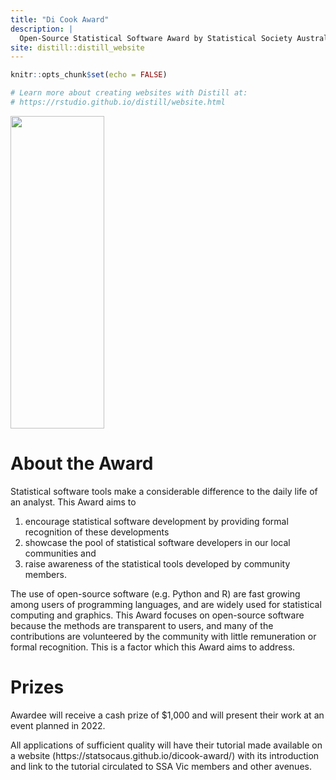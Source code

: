 ```yaml
---
title: "Di Cook Award"
description: |
  Open-Source Statistical Software Award by Statistical Society Australia, Victorian Branch
site: distill::distill_website
---
```


```r
knitr::opts_chunk$set(echo = FALSE)

# Learn more about creating websites with Distill at:
# https://rstudio.github.io/distill/website.html

```

<img src="img/SSA_logo.png" height="500" width="150"/>

# About the Award

Statistical software tools make a considerable difference to the daily life of an analyst. This Award aims to 

1. encourage statistical software development by providing formal recognition of these developments
2. showcase the pool of statistical software developers in our local communities and
3. raise awareness of the statistical tools developed by community members. 

The use of open-source software (e.g. Python and R) are fast growing among users of programming languages, and are widely used for statistical computing and graphics. This Award focuses on open-source software because the methods are transparent to users, and many of the contributions are volunteered by the community with little remuneration or formal recognition. This is a factor which this Award aims to address. 

# Prizes

Awardee will receive a cash prize of $1,000 and will present their work at an event planned in 2022.

All applications of sufficient quality will have their tutorial made available on a website (https://statsocaus.github.io/dicook-award/) with its introduction and link to the tutorial circulated to SSA Vic members and other avenues. 

